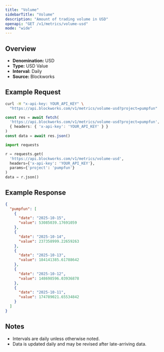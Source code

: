 ```yaml
---
title: "Volume"
sidebarTitle: "Volume"
description: "Amount of trading volume in USD"
openapi: "GET /v1/metrics/volume-usd"
mode: "wide"
---
```


## Overview

- **Denomination:** USD
- **Type:** USD Value
- **Interval:** Daily
- **Source:** Blockworks

## Example Request

<CodeGroup>

```bash cURL
curl -H "x-api-key: YOUR_API_KEY" \
  "https://api.blockworks.com/v1/metrics/volume-usd?project=pumpfun"
```

```typescript TypeScript
const res = await fetch(
  'https://api.blockworks.com/v1/metrics/volume-usd?project=pumpfun',
  { headers: { 'x-api-key': 'YOUR_API_KEY' } }
)
const data = await res.json()
```

```python Python
import requests

r = requests.get(
  'https://api.blockworks.com/v1/metrics/volume-usd',
  headers={'x-api-key': 'YOUR_API_KEY'},
  params={'project': 'pumpfun'}
)
data = r.json()
```

</CodeGroup>

## Example Response

```json
{
  "pumpfun": [
    {
      "date": "2025-10-15",
      "value": 53085039.17691059
    },
    {
      "date": "2025-10-14",
      "value": 237358999.22659263
    },
    {
      "date": "2025-10-13",
      "value": 184141385.61788642
    },
    {
      "date": "2025-10-12",
      "value": 148698596.03936878
    },
    {
      "date": "2025-10-11",
      "value": 174789021.65534842
    }
  ]
}
```

## Notes
- Intervals are daily unless otherwise noted.
- Data is updated daily and may be revised after late-arriving data.